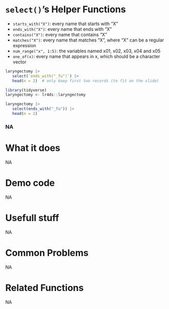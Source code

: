 # [`select()`]{.blue}'s Helper Functions
+ [`starts_with("X")`]{.blue}: every name that starts with "X”
+ [`ends_with("X")`]{.blue}: every name that ends with "X”
+ [`contains("X")`]{.blue}: every name that contains "X”
+ [`matches("X")`]{.blue}: every name that matches "X", where "X" can be a regular expression
+ [`num_range("x", 1:5)`]{.blue}: the variables named x01, x02, x03, x04 and x05
+ [`one_of(x)`]{.blue}: every name that appears in x, which should be a character vector
```r
laryngectomy |> 
   select(`ends_with("_fu")`) |> 
   head(n = 2)  # only keep first two records (to fit on the slide)
```
```r
library(tidyverse)
laryngectomy <- lr4ds::laryngectomy
```
```r
laryngectomy |> 
   select(ends_with("_fu")) |> 
   head(n = 2)
```
 
 
### NA{.center} 
 
# What it does 
NA  
 
# Demo code 
NA  
 
# Usefull stuff 
NA  
 
# Common Problems 
NA  
 
# Related Functions 
NA  
